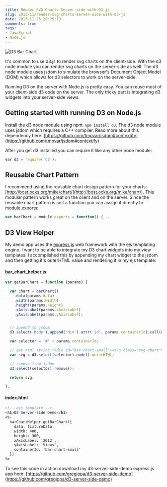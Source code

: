 ```yaml
---
title: Render SVG Charts Server-side with D3.js
slug: 2013/11/render-svg-charts-server-side-with-d3-js
date: 2013-11-25 20:25:19
comments: true
tags:
- JavaScript
- Node.js
---
```



![D3 Bar Chart](./d3_server_side_screenshot.jpg)

It's common to use d3.js to render svg charts on the client-side. With the d3 node module you can render svg charts on the server-side as well. The d3 node module uses jsdom to simulate the browser's Document Object Model (DOM) which allows for d3 selectors to work on the server-side.

Running D3 on the server with Node.js is pretty easy. You can reuse most of your client-side d3 code on the server. The only tricky part is integrating d3 widgets into your server-side views.

<!--more-->

<DemoButtonGroup
  downloadLink="https://github.com/gregjopa/d3-server-side-demo"
/>

## Getting started with running D3 on Node.js

Install the d3 node module using npm: `npm install d3`. The d3 node module uses jsdom which requires a C++ compiler. Read more about this dependency here: [https://github.com/tmpvar/jsdom#contextify](https://github.com/tmpvar/jsdom#contextify)

After you get d3 installed you can require it like any other node module:

``` javascript
var d3 = require('d3');
```


## Reusable Chart Pattern

I recommend using the reusable chart design pattern for your charts: [http://bost.ocks.org/mike/chart/](http://bost.ocks.org/mike/chart/). This modular pattern works great on the client and on the server. Since the reusable chart pattern is just a function you can assign it directly to module.exports:

``` javascript
var barChart = module.exports = function() { ...
```


## D3 View Helper

My demo app uses the [express.js](http://expressjs.com/) web framework with the ejs templating engine. I want to be able to integrate my D3 chart widgets into my view templates. I accomplished this by appending my chart widget to the jsdom and then getting it's outerHTML value and rendering it in my ejs template:

#### bar_chart_helper.js

``` javascript
var getBarChart = function (params) {

  var chart = barChart()
    .data(params.data)
    .width(params.width)
    .height(params.height)
    .xAxisLabel(params.xAxisLabel)
    .yAxisLabel(params.yAxisLabel);


  // append to jsdom
  d3.select('body').append('div').attr('id', params.containerId).call(chart);

  var selector = '#' + params.containerId;

  // get html string "<div id="bar-chart-small"><svg class="svg-chart"> ..."
  var svg = d3.select(selector).node().outerHTML;

  // remove from jsdom
  d3.select(selector).remove();

  return svg;

};
```

#### index.html

``` html
<!-- ejs template -->
<h1>D3 Server-side Demo</h1>
<%-
  barChartHelper.getBarChart({
    data: fixtureData,
    width: 400,
    height: 300,
    xAxisLabel: '2012',
    yAxisLabel: 'Views',
    containerId: 'bar-chart-small'
  })
%>
```

To see this code in action download my d3-server-side-demo express.js app here: [https://github.com/gregjopa/d3-server-side-demo](https://github.com/gregjopa/d3-server-side-demo)
